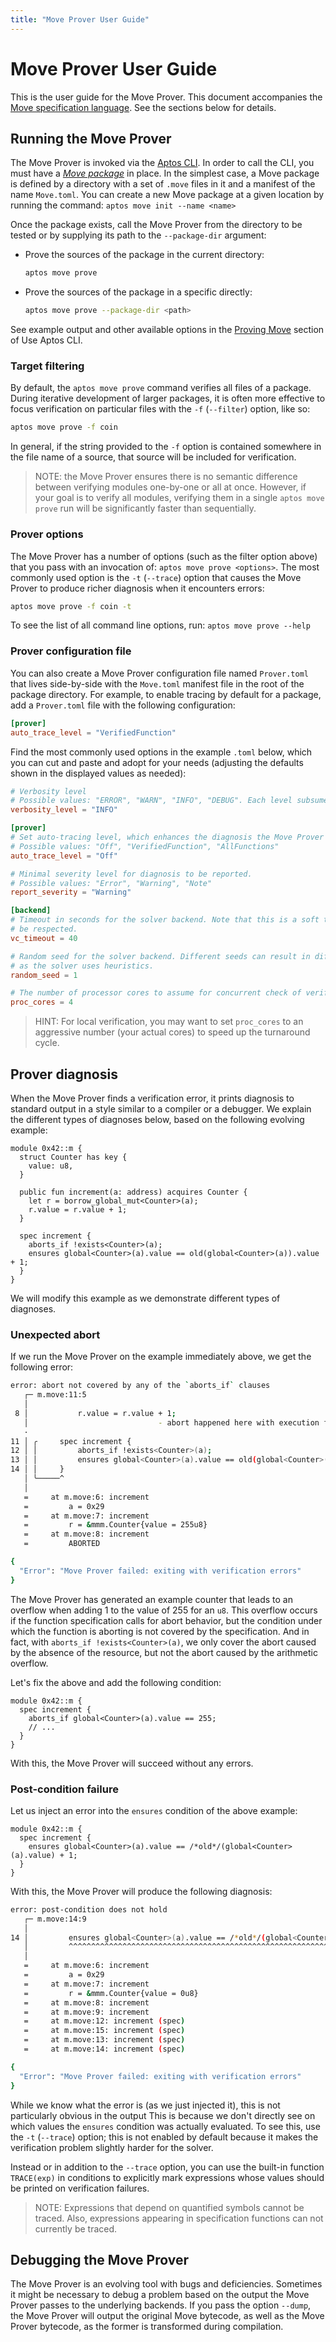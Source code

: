```yaml
---
title: "Move Prover User Guide"
---
```


# Move Prover User Guide

This is the user guide for the Move Prover. This document accompanies the
[Move specification language](spec-lang.mdx). See the sections below for details.

## Running the Move Prover

The Move Prover is invoked via the [Aptos CLI](../../../cli/use-cli.mdx). In order
to call the CLI, you must have a [_Move package_](../book/packages.mdx) in place.
In the simplest case, a Move package is defined by a directory with a set of
`.move` files in it and a manifest of the name `Move.toml`. You can create a new
Move package at a given location by running the command:
`aptos move init --name <name>`

Once the package exists, call the Move Prover from the directory to be tested or
by supplying its path to the `--package-dir` argument:

- Prove the sources of the package in the current directory:
  ```bash filename="Terminal"
  aptos move prove
  ```
- Prove the sources of the package in a specific directly:
  ```bash filename="Terminal"
  aptos move prove --package-dir <path>
  ```
See example output and other available options in the
[Proving Move](../../../cli/use-cli/working-with-move-contracts.mdx#6-optional-formally-verifying-move-scripts)
section of Use Aptos CLI.

### Target filtering

By default, the `aptos move prove` command verifies all files of a package.
During iterative development of larger packages, it is often more effective to
focus verification on particular files with the `-f` (`--filter`) option, like so:

```bash filename="Terminal"
aptos move prove -f coin
```

In general, if the string provided to the `-f` option is contained somewhere in
the file name of a source, that source will be included for verification.

> NOTE: the Move Prover ensures there is no semantic difference between
> verifying modules one-by-one or all at once. However, if your goal is to
> verify all modules, verifying them in a single `aptos move prove` run will be
> significantly faster than sequentially.

### Prover options

The Move Prover has a number of options (such as the filter option above) that
you pass with an invocation of: `aptos move prove <options>`. The most commonly
used option is the `-t` (`--trace`) option that causes the Move Prover to
produce richer diagnosis when it encounters errors:

```bash filename="Terminal"
aptos move prove -f coin -t
```

To see the list of all command line options, run: `aptos move prove --help`

### Prover configuration file

You can also create a Move Prover configuration file named `Prover.toml` that
lives side-by-side with the `Move.toml` manifest file in the root of the package
directory. For example, to enable tracing by default for a package, add a
`Prover.toml` file with the following configuration:

```toml
[prover]
auto_trace_level = "VerifiedFunction"
```

Find the most commonly used options in the example `.toml` below, which you can
cut and paste and adopt for your needs (adjusting the defaults shown in the
displayed values as needed):

```toml
# Verbosity level
# Possible values: "ERROR", "WARN", "INFO", "DEBUG". Each level subsumes the output of the previous one.
verbosity_level = "INFO"

[prover]
# Set auto-tracing level, which enhances the diagnosis the Move Prover produces on verification errors.
# Possible values: "Off", "VerifiedFunction", "AllFunctions"
auto_trace_level = "Off"

# Minimal severity level for diagnosis to be reported.
# Possible values: "Error", "Warning", "Note"
report_severity = "Warning"

[backend]
# Timeout in seconds for the solver backend. Note that this is a soft timeout and may not always
# be respected.
vc_timeout = 40

# Random seed for the solver backend. Different seeds can result in different verification run times,
# as the solver uses heuristics.
random_seed = 1

# The number of processor cores to assume for concurrent check of verification conditions.
proc_cores = 4
```

> HINT: For local verification, you may want to set `proc_cores` to an
> aggressive number (your actual cores) to speed up the turnaround cycle.

## Prover diagnosis

When the Move Prover finds a verification error, it prints diagnosis to standard
output in a style similar to a compiler or a debugger. We explain the different
types of diagnoses below, based on the following evolving example:

```move
module 0x42::m {
  struct Counter has key {
    value: u8,
  }

  public fun increment(a: address) acquires Counter {
    let r = borrow_global_mut<Counter>(a);
    r.value = r.value + 1;
  }

  spec increment {
    aborts_if !exists<Counter>(a);
    ensures global<Counter>(a).value == old(global<Counter>(a)).value + 1;
  }
}
```

We will modify this example as we demonstrate different types of diagnoses.

### Unexpected abort

If we run the Move Prover on the example immediately above, we get the following
error:

```bash filename="Terminal"
error: abort not covered by any of the `aborts_if` clauses
   ┌─ m.move:11:5
   │
 8 │           r.value = r.value + 1;
   │                             - abort happened here with execution failure
   ·
11 │ ╭     spec increment {
12 │ │         aborts_if !exists<Counter>(a);
13 │ │         ensures global<Counter>(a).value == old(global<Counter>(a)).value + 1;
14 │ │     }
   │ ╰─────^
   │
   =     at m.move:6: increment
   =         a = 0x29
   =     at m.move:7: increment
   =         r = &mmm.Counter{value = 255u8}
   =     at m.move:8: increment
   =         ABORTED

{
  "Error": "Move Prover failed: exiting with verification errors"
}
```

The Move Prover has generated an example counter that leads to an overflow when
adding 1 to the value of 255 for an `u8`. This overflow occurs if the function
specification calls for abort behavior, but the condition under which the
function is aborting is not covered by the specification. And in fact, with
`aborts_if !exists<Counter>(a)`, we only cover the abort caused by the absence
of the resource, but not the abort caused by the arithmetic overflow.

Let's fix the above and add the following condition:

```move
module 0x42::m {
  spec increment {
    aborts_if global<Counter>(a).value == 255;
    // ...
  }
}
```

With this, the Move Prover will succeed without any errors.

### Post-condition failure

Let us inject an error into the `ensures` condition of the above example:

```move
module 0x42::m {
  spec increment {
    ensures global<Counter>(a).value == /*old*/(global<Counter>(a).value) + 1;
  }
}
```

With this, the Move Prover will produce the following diagnosis:

```bash filename="Terminal"
error: post-condition does not hold
   ┌─ m.move:14:9
   │
14 │         ensures global<Counter>(a).value == /*old*/(global<Counter>(a).value) + 1;
   │         ^^^^^^^^^^^^^^^^^^^^^^^^^^^^^^^^^^^^^^^^^^^^^^^^^^^^^^^^^^^^^^^^^^^^^^^^^^
   │
   =     at m.move:6: increment
   =         a = 0x29
   =     at m.move:7: increment
   =         r = &mmm.Counter{value = 0u8}
   =     at m.move:8: increment
   =     at m.move:9: increment
   =     at m.move:12: increment (spec)
   =     at m.move:15: increment (spec)
   =     at m.move:13: increment (spec)
   =     at m.move:14: increment (spec)

{
  "Error": "Move Prover failed: exiting with verification errors"
}
```

While we know what the error is (as we just injected it), this is not
particularly obvious in the output This is because we don't directly see on
which values the `ensures` condition was actually evaluated. To see this, use
the `-t` (`--trace`) option; this is not enabled by default because it makes the
verification problem slightly harder for the solver.

Instead or in addition to the `--trace` option, you can use the built-in
function `TRACE(exp)` in conditions to explicitly mark expressions whose values
should be printed on verification failures.

> NOTE: Expressions that depend on quantified symbols cannot be traced. Also,
> expressions appearing in specification functions can not currently be traced.

## Debugging the Move Prover

The Move Prover is an evolving tool with bugs and deficiencies. Sometimes it
might be necessary to debug a problem based on the output the Move Prover passes
to the underlying backends. If you pass the option `--dump`, the Move Prover
will output the original Move bytecode, as well as the Move Prover bytecode,
as the former is transformed during compilation.

